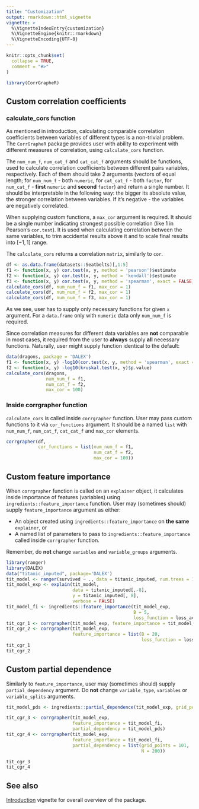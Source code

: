 ```yaml
---
title: "Customization"
output: rmarkdown::html_vignette
vignette: >
  %\VignetteIndexEntry{customization}
  %\VignetteEngine{knitr::rmarkdown}
  %\VignetteEncoding{UTF-8}
---
```


```r
knitr::opts_chunk$set(
  collapse = TRUE,
  comment = "#>"
)
```

```r
library(CorrGrapheR)
```

## Custom correlation coefficients

### calculate_cors function

As mentioned in introduction, calculating comparable correlation coefficients between variables of different types is a non-trivial problem. The `CorrGrapheR` package provides user with ability to experiment with different measures of correlation, using `calculate_cors` function.

The `num_num_f`, `num_cat_f` and `cat_cat_f` arguments should be functions, used to calculate correlation coefficients between different pairs variables, respectively. Each of them should take 2 arguments (vectors of equal length; for `num_num_f` - both `numeric`, for `cat_cat_f` - both `factor`, for `num_cat_f` - **first** `numeric` and **second** `factor`) and return a single number. It should be interpretable in the following way: the bigger its absolute value, the stronger correlation between variables. If it's negative - the variables are negatively correlated.

When supplying custom functions, a `max_cor` argument is required. It should be a single number indicating strongest possible correlation (like 1 in Pearson's `cor.test`). It is used when calculating correlation between the same variables, to trim accidental results above it and to scale final results into $[-1,1]$ range.

The `calculate_cors` returns a correlation `matrix`, similarly to `cor`.

```r
df <- as.data.frame(datasets::Seatbelts)[,1:5]
f1 <- function(x, y) cor.test(x, y, method = 'pearson')$estimate
f2 <- function(x, y) cor.test(x, y, method = 'kendall')$estimate
f3 <- function(x, y) cor.test(x, y, method = 'spearman', exact = FALSE)$estimate
calculate_cors(df, num_num_f = f1, max_cor = 1)
calculate_cors(df, num_num_f = f2, max_cor = 1)
calculate_cors(df, num_num_f = f3, max_cor = 1)
```

As we see, user has to supply only necessary functions for given `x` argument. For a `data.frame` only with `numeric` data only `num_num_f` is required. 

Since correlation measures for different data variables are **not** comparable in most cases, it required from the user to **always** supply **all** necessary functions. Naturally, user might supply function identical to the default:

```r
data(dragons, package = 'DALEX')
f1 <- function(x, y) -log10(cor.test(x, y, method = 'spearman', exact = FALSE)$p.value)
f2 <- function(x, y) -log10(kruskal.test(x, y)$p.value)
calculate_cors(dragons, 
               num_num_f = f1, 
               num_cat_f = f2,
               max_cor = 100)
```

### Inside corrgrapher function

`calculate_cors` is called inside `corrgrapher` function. User may pass custom functions to it via `cor_functions` argument. It should be a named `list` with `num_num_f`, `num_cat_f`, `cat_cat_f` and `max_cor` elements.

```r
corrgrapher(df,
            cor_functions = list(num_num_f = f1, 
                                 num_cat_f = f2, 
                                 max_cor = 100))
```

## Custom feature importance

When `corrgrapher` function is called on an `explainer` object, it calculates inside importance of features (variables) using `ingredients::feature_importance` function. User may (sometimes should) supply `feature_importance` argument as either:

 * An object created using `ingredients::feature_importance` on **the same** `explainer`, or
 * A named list of parameters to pass to `ingredients::feature_importance` called inside `corrgrapher` function.
 
Remember, do **not** change `variables` and `variable_groups` arguments.
 
```r
library(ranger)
library(DALEX)
data("titanic_imputed", package='DALEX')
tit_model <- ranger(survived ~ ., data = titanic_imputed, num.trees = 100)
tit_model_exp <- explain(tit_model,
                         data = titanic_imputed[,-8],
                         y = titanic_imputed[, 8],
                         verbose = FALSE)
tit_model_fi <- ingredients::feature_importance(tit_model_exp,
                                                B = 5,
                                                loss_function = loss_accuracy)
tit_cgr_1 <- corrgrapher(tit_model_exp, feature_importance = tit_model_fi)
tit_cgr_2 <- corrgrapher(tit_model_exp, 
                         feature_importance = list(B = 20,
                                                   loss_function = loss_one_minus_auc))
tit_cgr_1
tit_cgr_2
```

## Custom partial dependence

Similarly to `feature_importance`, user may (sometimes should) supply `partial_dependency` argument. Do **not** change `variable_type`, `variables` or `variable_splits` arguments.

```r
tit_model_pds <- ingredients::partial_dependence(tit_model_exp, grid_points = 50, N = 100)

tit_cgr_3 <- corrgrapher(tit_model_exp, 
                         feature_importance = tit_model_fi,
                         partial_dependency = tit_model_pds)
tit_cgr_4 <- corrgrapher(tit_model_exp, 
                         feature_importance = tit_model_fi,
                         partial_dependency = list(grid_points = 101,
                                                   N = 200))

tit_cgr_3
tit_cgr_4
```

## See also

[Introduction](https://modeloriented.github.io/CorrGrapheR/articles/Introduction.html) vignette for overall overview of the package.